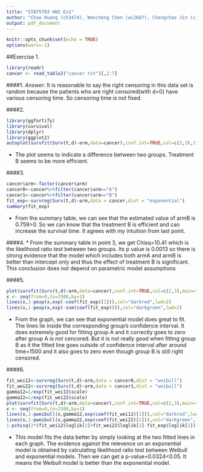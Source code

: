 ```yaml
---
title: "STAT5703 HW2 Ex1"
author: "Chao Huang (ch3474), Wancheng Chen (wc2687), Chengchao Jin (cj2628)"
output: pdf_document
---
```


```r
knitr::opts_chunk$set(echo = TRUE)
options(warn=-1)
```

##Exercise 1.
```r
library(readr)
cancer <- read_table2("cancer.txt")[,2:7]
```

####1.
$Answer:$ It is reasonable to say the right censoring in this data set is random because the patients who are right censored(with d=0) have various censoring time. So censoring time is not fixed.

####2.
```r
library(ggfortify)
library(survival)
library(dplyr)
library(ggplot2)
autoplot(survfit(Surv(t,d)~arm,data=cancer),conf.int=TRUE,col=c(2,3),title="Kaplan-Meier estimates for cancer data")
```
* The plot seems to indicate a difference between two groups. Treatment B seems to be more efficient. 

####3.
```r
cancer$arm<-factor(cancer$arm)
cancer0<-cancer%>%filter(cancer$arm=="A")
cancer1<-cancer%>%filter(cancer$arm=="B")
fit_exp<-survreg(Surv(t,d)~arm,data = cancer,dist = "exponential")
summary(fit_exp)
```
* From the summary table, we can see that the estimated value of armB is 0.759>0. So we can know that the treatment B is efficient and can increase the survival time. It agrees with my intuition from last point.

####4.
* From the summary table in point 3, we get Chisq=10.41 which is the likelihood ratio test between two groups. Its p value is 0.0013 so there is strong evidence that the model which includes both armA and armB is better than intercept only and thus the effect of treatment B is significant. This conclusion does not depend on parametric model assumptions

####5.
```r
plot(survfit(Surv(t,d)~arm,data=cancer),conf.int=TRUE,col=c(2,3),main="Exponential v. K-M fits")
x <- seq(from=0,to=2500,by=1)
lines(x,1-pexp(x,exp(-coef(fit_exp)[1])),col="darkred",lwd=2)
lines(x,1-pexp(x,exp(-sum(coef(fit_exp)))),col="darkgreen",lwd=2)
```
* From the graph, we can see that exponential model does great to fit. The lines lie inside the corresponding group's confidence interval. It does extremely good for fitting group A and it correctly goes to zero after group A is not cencored. But it is not really good when fitting group B as it the fitted line goes outside of confidence interval after around time=1500 and it also goes to zero even though group B is still right censored.

####6.
```r
fit_wei12<-survreg(Surv(t,d)~arm,data = cancer0,dist = "weibull")
fit_wei22<-survreg(Surv(t,d)~arm,data = cancer1,dist = "weibull")
gamma12=1/exp(fit_wei12$scale)
gamma22=1/exp(fit_wei22$scale)
plot(survfit(Surv(t,d)~arm,data=cancer),conf.int=TRUE,col=c(2,3),main="Weibull v. K-M fits")
x <- seq(from=0,to=2500,by=1)
lines(x,1-pweibull(x,gamma12,exp(coef(fit_wei12)[1])),col="darkred",lwd=2)
lines(x,1-pweibull(x,gamma22,exp(coef(fit_wei22)[1])),col="darkgreen",lwd=2)
1-pchisq(2*(fit_wei12$loglik[2]+fit_wei22$loglik[2]-fit_exp$loglik[2]),df=1)
```
* This model fits the data better by simply looking at the two fitted lines in each graph. The evidence against the relevence on an exponential model is obtained by calculating likelihood ratio test between Weibull and exponential models. Then we can get a p-value=0.0324<0.05. It means the Weibull model is better than the exponential model.
